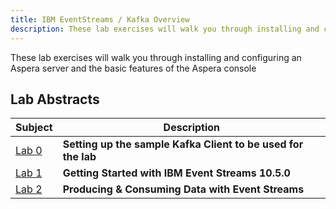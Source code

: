 ```yaml
---
title: IBM EventStreams / Kafka Overview
description: These lab exercises will walk you through installing and configuring an Aspera server and the basic features of the Aspera console
---
```


<PageDescription>

These lab exercises will walk you through installing and configuring an Aspera server and the basic features of the Aspera console

</PageDescription>

## Lab Abstracts

|  Subject                            | Description                                            |                                                               
|-------------------------|------------------------------------------------------------------------------------------------------------|
| [Lab 0](/eventstreams/lab-0/)       | **Setting up the sample Kafka Client to be used for the lab**
| [Lab 1](/eventstreams/lab-1/)       | **Getting Started with IBM Event Streams 10.5.0**
| [Lab 2](/eventstreams/lab-2/)       | **Producing & Consuming Data with Event Streams**
